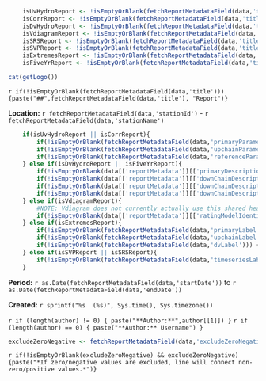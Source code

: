 ```r
    isUvHydroReport <- !isEmptyOrBlank(fetchReportMetadataField(data,'title')) && grepl(toupper(fetchReportMetadataField(data,'title')), "UV HYDROGRAPH")
    isCorrReport <- !isEmptyOrBlank(fetchReportMetadataField(data,'title')) && grepl(toupper(fetchReportMetadataField(data,'title')), "CORRECTIONS AT A GLANCE")
    isDvHydroReport <- !isEmptyOrBlank(fetchReportMetadataField(data,'title')) && grepl(toupper(fetchReportMetadataField(data,'title')), "DV HYDROGRAPH")
    isVdiagramReport <- !isEmptyOrBlank(fetchReportMetadataField(data,'title')) && grepl(toupper(fetchReportMetadataField(data,'title')), "V-DIAGRAM")
    isSRSReport <- !isEmptyOrBlank(fetchReportMetadataField(data,'title')) && grepl(toupper(fetchReportMetadataField(data,'title')), "SENSOR READING SUMMARY")
    isSVPReport <- !isEmptyOrBlank(fetchReportMetadataField(data,'title')) && grepl(toupper(fetchReportMetadataField(data,'title')), "SITE VISIT PEAK")
    isExtremesReport <- !isEmptyOrBlank(fetchReportMetadataField(data,'title')) && grepl(toupper(fetchReportMetadataField(data,'title')), "EXTREMES")
    isFiveYrReport <- !isEmptyOrBlank(fetchReportMetadataField(data,'title')) && grepl(toupper(fetchReportMetadataField(data,'title')), "FIVE YEAR GW SUMMARY")
```

<div class="header">
<div>
<div class="header-logo">
```r
cat(getLogo())
```
</div>
<div class="header-title">
`r if(!isEmptyOrBlank(fetchReportMetadataField(data,'title'))) {paste("##",fetchReportMetadataField(data,'title'), "Report")}`
</div>
</div>
<div class="header-labels">
<div class="header-col-left">
**Location:**  `r fetchReportMetadataField(data,'stationId')` - `r fetchReportMetadataField(data,'stationName')`

<!-- UV Hydrograph / Corr TS --> 
```r
    if(isUvHydroReport || isCorrReport){
        if(!isEmptyOrBlank(fetchReportMetadataField(data,'primaryParameter'))) {cat("**Primary Time Series:**",  fetchReportMetadataField(data,'primaryParameter'), "\n", sep="\n")}
        if(!isEmptyOrBlank(fetchReportMetadataField(data,'upchainParameter'))) {cat("**Upchain Time Series:**",  fetchReportMetadataField(data,'upchainParameter'), "\n", sep="\n")}
        if(!isEmptyOrBlank(fetchReportMetadataField(data,'referenceParameter'))) {cat("**Reference Time Series:**",  fetchReportMetadataField(data,'referenceParameter'), "\n", sep="\n")}
    } else if(isDvHydroReport || isFiveYrReport){
        if(!isEmptyOrBlank(data[['reportMetadata']][['primaryDescriptions']])) {cat("**Primary Time Series:**", data[['reportMetadata']][['primaryDescriptions']], "\n", sep="\n")}
        if(!isEmptyOrBlank(data[['reportMetadata']][['downChainDescriptions1']])) {cat("**First Down Chain Time Series:**", data[['reportMetadata']][['downChainDescriptions1']], "\n", sep="\n")}
        if(!isEmptyOrBlank(data[['reportMetadata']][['downChainDescriptions2']])) {cat("**Second Down Chain Time Series:**", data[['reportMetadata']][['downChainDescriptions2']], "\n", sep="\n")}
        if(!isEmptyOrBlank(data[['reportMetadata']][['downChainDescriptions3']])) {cat("**Third Down Chain Time Series:**", data[['reportMetadata']][['downChainDescriptions3']], "\n", sep="\n")}
    } else if(isVdiagramReport){
        #NOTE: Vdiagram does not currently actually use this shared header because it renders differently and was unable to access the file
        if(!isEmptyOrBlank(data[['reportMetadata']][['ratingModelIdentifier']])) {cat("**Time Series:**", data[['reportMetadata']][['ratingModelIdentifier']])}
    } else if(isExtremesReport){
        if(!isEmptyOrBlank(fetchReportMetadataField(data,'primaryLabel'))) {cat("**Primary Series:**", fetchReportMetadataField(data,'primaryLabel'), "\n", sep="\n")}
        if(!isEmptyOrBlank(fetchReportMetadataField(data,'upchainLabel'))) {cat("**Upchain Series:**", fetchReportMetadataField(data,'upchainLabel'), "\n", sep="\n")}
        if(!isEmptyOrBlank(fetchReportMetadataField(data,'dvLabel'))) {cat("**Daily Value Series:**", fetchReportMetadataField(data,'dvLabel'), "\n", sep="\n")}
    } else if(isSVPReport || isSRSReport){
        if(!isEmptyOrBlank(fetchReportMetadataField(data,'timeseriesLabel'))) {cat("**Time Series:**", fetchReportMetadataField(data,'timeseriesLabel'))}
    }
```
</div>
<div class="header-col-right">
**Period:**  `r as.Date(fetchReportMetadataField(data,'startDate'))` to `r as.Date(fetchReportMetadataField(data,'endDate'))`

**Created:**  `r sprintf("%s  (%s)", Sys.time(), Sys.timezone())`

`r if (length(author) != 0) { paste("**Author:**",author[[1]]) }`
`r if (length(author) == 0) { paste("**Author:** Username") }`
</div>
</div>
```r
excludeZeroNegative <- fetchReportMetadataField(data,'excludeZeroNegative')
```
`r if(!isEmptyOrBlank(excludeZeroNegative) && excludeZeroNegative) {paste("*If zero/negative values are excluded, line will connect non-zero/positive values.*")}`
</div>
